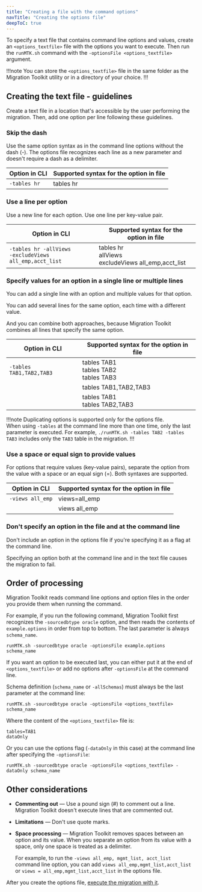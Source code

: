 ```yaml
---
title: "Creating a file with the command options"
navTitle: "Creating the options file"
deepToC: true
---
```


To specify a text file that contains command line options and values, create an `<options_textfile>` file with the options you want to execute. Then run the `runMTK.sh` command with the `-optionsFile <options_textfile>` argument.

!!!note
   You can store the `<options_textfile>` file in the same folder as the Migration Toolkit utility or in a directory of your choice.
!!!

## Creating the text file - guidelines

Create a text file in a location that's accessible by the user performing the migration. Then, add one option per line following these guidelines.

### Skip the dash

Use the same option syntax as in the command line options without the dash (-). The options file recognizes each line as a new parameter and doesn't require a dash as a delimiter.

| Option in CLI  | Supported syntax for the option in file |
|----------------|-----------------------------------------|
| `-tables hr`   | tables hr                               |

### Use a line per option

Use a new line for each option. Use one line per key-value pair.

| Option in CLI                                                  | Supported syntax for the option in file                       |
|----------------------------------------------------------------|---------------------------------------------------------------|
| `-tables hr -allViews` <br/> `-excludeViews all_emp,acct_list` | tables hr <br/> allViews <br/> excludeViews all_emp,acct_list |

### Specify values for an option in a single line or multiple lines

You can add a single line with an option and multiple values for that option.

You can add several lines for the same option, each time with a different value.

And you can combine both approaches, because Migration Toolkit combines all lines that specify the same option.

| Option in CLI            | Supported syntax for the option in file         |
|--------------------------|-------------------------------------------------|
| `-tables TAB1,TAB2,TAB3` | tables TAB1 <br/> tables TAB2 <br/> tables TAB3 |
|                          | tables TAB1,TAB2,TAB3                           |
|                          | tables TAB1 <br/> tables TAB2,TAB3              |

!!!note
   Duplicating options is supported only for the options file. <br/>
   When using `-tables` at the command line more than one time, only the last parameter is executed. For example, `./runMTK.sh -tables TAB2 -tables TAB3` includes only the `TAB3` table in the migration.
!!!

### Use a space or equal sign to provide values

For options that require values (key-value pairs), separate the option from the value with a space or an equal sign (=). Both syntaxes are supported.

| Option in CLI    | Supported syntax for the option in file |
|------------------|-----------------------------------------|
| `-views all_emp` | views=all_emp                           |
|                  | views all_emp                           |

### Don't specify an option in the file and at the command line

Don't include an option in the options file if you're specifying it as a flag at the command line.

Specifying an option both at the command line and in the text file causes the migration to fail.

## Order of processing

Migration Toolkit reads command line options and option files in the order you provide them when running the command.

For example, if you run the following command, Migration Toolkit first recognizes the `-sourcedbtype oracle` option, and then reads the contents of `example.options` in order from top to bottom. The last parameter is always `schema_name`.

```shell
runMTK.sh -sourcedbtype oracle -optionsFile example.options schema_name
```

If you want an option to be executed last, you can either put it at the end of `<options_textfile>` or add no options after `-optionsFile` at the command line.

Schema definition (`schema_name` or `-allSchemas`) must always be the last parameter at the command line:

```shell
runMTK.sh -sourcedbtype oracle -optionsFile <options_textfile> schema_name
```

Where the content of the `<options_textfile>` file is:

```
tables=TAB1
dataOnly
```

Or you can use the options flag (`-dataOnly` in this case) at the command line after specifying the `-optionsFile`:

```shell
runMTK.sh -sourcedbtype oracle -optionsFile <options_textfile> -dataOnly schema_name
```

## Other considerations

-   **Commenting out** &mdash; Use a pound sign (#) to comment out a line. Migration Toolkit doesn't execute lines that are commented out.

-   **Limitations** &mdash; Don't use quote marks.

-   **Space processing** &mdash; Migration Toolkit removes spaces between an option and its value. When you separate an option from its value with a space, only one space is treated as a delimiter.

    For example, to run the `-views all_emp, mgmt_list, acct_list` command line option, you can add `views all_emp,mgmt_list,acct_list` or `views = all_emp,mgmt_list,acct_list` in the options file.

After you create the options file, [execute the migration with it](executing_migration_with_txt).
